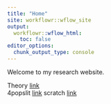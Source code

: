 ```yaml
---
title: "Home"
site: workflowr::wflow_site
output:
  workflowr::wflow_html:
    toc: false
editor_options:
  chunk_output_type: console
---
```


Welcome to my research website.  

Theory [link](Theory.html)  
4popslit [link](4Popsplit.html)
scratch [link](scratch.html)
